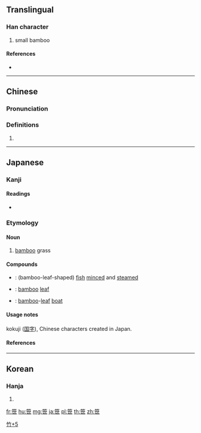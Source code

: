 {{character info/new}}
==Translingual==

===Han character===
{{Han char|rn=118|rad=竹|as=05|sn=11|four=|canj=HPT|ids=⿱[[竹|⺮]][[世]]}}

# small bamboo

====References====
* {{Han ref|kx=0881.251|dkj=25968|dj=1310.120|hdz=52953.101|uh=7B39|ud=31545}}

----

==Chinese==
{{zh-forms}}

===Pronunciation===
{{zh-pron
|m=xiǎo
|cat=
}}

===Definitions===
{{zh-hanzi}}

# {{rfdef|zh}}

----

==Japanese==

===Kanji===
{{ja-kanji|grade=n|rs=竹05}}

====Readings====
* {{ja-readings|on=none|kun=[[ささ]] (sasa)|nanori=[[さ]] (sa), [[さき]] (saki)、[[しの]] (shino)、[[じね]] (jine)}}

===Etymology===
{{ja-kanjitab|ささ|yomi=k}}

====Noun====
{{ja-noun|ささ}}

# [[bamboo]] grass

====Compounds====
{{top2}}
* {{ja-r|笹かまぼこ|ささかまぼこ}}: (bamboo-leaf-shaped) [[fish]] [[minced]] and [[steamed]]
* {{ja-r|笹の葉|ささのは}}: [[bamboo]] [[leaf]]
{{mid2}}
* {{ja-r|笹舟|ささぶね}}: [[bamboo]]-[[leaf]] [[boat]]
{{bottom}}

====Usage notes====
kokuji ([[国字]]), Chinese characters created in Japan.

====References====
{{ja-kref
|ku=2691
|shift=8df9
|jis=3A7B
|euc=BAFB
|skip=2-6-5
|freq=1743
|nelson=3384
|newnelson=4271
|halpern=2663
|kld=1708
|heisig=940
|tuttle=6f5.3
}}

[[Category:Japanese-only CJKV Characters|竹+5]]

----

==Korean==

===Hanja===
{{ko-hanja|hangeul=세|eumhun=|rv=se|mr=se|y=sey}}

# {{defn|lang=ko|sort=竹05}}

[[fr:笹]]
[[hu:笹]]
[[mg:笹]]
[[ja:笹]]
[[pl:笹]]
[[th:笹]]
[[zh:笹]]